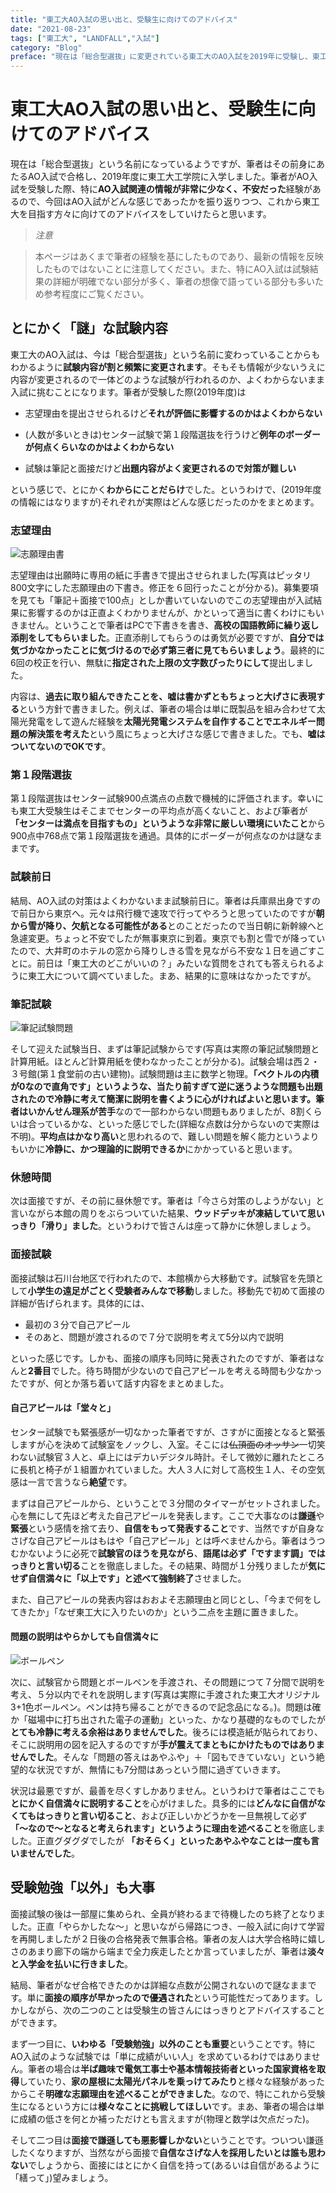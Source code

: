 ---
title: "東工大AO入試の思い出と、受験生に向けてのアドバイス"
date: "2021-08-23"
tags: ["東工大", "LANDFALL","入試"]
category: "Blog"
preface: "現在は「総合型選抜」に変更されている東工大のAO入試を2019年に受験し、東工大に入学するまでの過程を、筆者の経験を元にまとめます。"
---
# 東工大AO入試の思い出と、受験生に向けてのアドバイス

現在は「総合型選抜」という名前になっているようですが、筆者はその前身にあたるAO入試で合格し、2019年度に東工大工学院に入学しました。筆者がAO入試を受験した際、特に**AO入試関連の情報が非常に少なく、不安だった**経験があるので、今回はAO入試がどんな感じであったかを振り返りつつ、これから東工大を目指す方々に向けてのアドバイスをしていけたらと思います。

>*注意*

>本ページはあくまで筆者の経験を基にしたものであり、最新の情報を反映したものではないことに注意してください。また、特にAO入試は試験結果の詳細が明確でない部分が多く、筆者の想像で語っている部分も多いため参考程度にご覧ください。

## とにかく「謎」な試験内容

東工大のAO入試は、今は「総合型選抜」という名前に変わっていることからもわかるように**試験内容が割と頻繁に変更されます**。そもそも情報が少ないうえに内容が変更されるので一体どのような試験が行われるのか、よくわからないまま入試に挑むことになります。筆者が受験した際(2019年度)は

* 志望理由を提出させられるけど**それが評価に影響するのかはよくわからない**

* (人数が多いときは)センター試験で第１段階選抜を行うけど**例年のボーダーが何点くらいなのかはよくわからない**

* 試験は筆記と面接だけど**出題内容がよく変更されるので対策が難しい**

という感じで、とにかく**わからにことだらけ**でした。というわけで、(2019年度の情報にはなりますが)それぞれが実際はどんな感じだったのかをまとめます。

### 志望理由
![志願理由書](administration/motivation.jpg "ピッタリ800文字にした志願理由の下書き。修正を６回行ったことが分かる。")

志望理由は出願時に専用の紙に手書きで提出させられました(写真はピッタリ800文字にした志願理由の下書き。修正を６回行ったことが分かる)。募集要項を見ても「筆記＋面接で100点」としか書いていないのでこの志望理由が入試結果に影響するのかは正直よくわかりませんが、かといって適当に書くわけにもいきません。ということで筆者はPCで下書きを書き、**高校の国語教師に繰り返し添削をしてもらいました**。正直添削してもらうのは勇気が必要ですが、**自分では気づかなかったことに気づけるので必ず第三者に見てもらいましょう**。最終的に6回の校正を行い、無駄に**指定された上限の文字数ぴったりにして**提出しました。

内容は、**過去に取り組んできたことを、嘘は書かずともちょっと大げさに表現する**という方針で書きました。例えば、筆者の場合は単に既製品を組み合わせて太陽光発電をして遊んだ経験を**太陽光発電システムを自作することでエネルギー問題の解決策を考えた**という風にちょっと大げさな感じで書きました。でも、**嘘はついてないのでOKです**。

### 第１段階選抜

第１段階選抜はセンター試験900点満点の点数で機械的に評価されます。幸いにも東工大受験生はそこまでセンターの平均点が高くないこと、および筆者が **「センターは満点を目指すもの」というような非常に厳しい環境にいたこと**から900点中768点で第１段階選抜を通過。具体的にボーダーが何点なのかは謎なままです。

### 試験前日

結局、AO入試の対策はよくわかないまま試験前日に。筆者は兵庫県出身ですので前日から東京へ。元々は飛行機で速攻で行ってやろうと思っていたのですが**朝から雪が降り、欠航となる可能性がある**とのことだったので当日朝に新幹線へと急遽変更。ちょっと不安でしたが無事東京に到着。東京でも割と雪でが降っていたので、大井町のホテルの窓から降りしきる雪を見ながら不安な１日を過ごすことに。前日は「東工大のどこがいいの？」みたいな質問をされても答えられるように東工大について調べていました。まあ、結果的に意味はなかったですが。

### 筆記試験

![筆記試験問題](administration/question.jpg "実際の筆記試験問題と計算用紙。ほとんど計算用紙を使わなかった。")

そして迎えた試験当日、まずは筆記試験からです(写真は実際の筆記試験問題と計算用紙。ほとんど計算用紙を使わなかったことが分かる)。試験会場は西２・３号館(第１食堂前の古い建物)。試験問題は主に数学と物理。**「ベクトルの内積が0なので直角です」**というような、当たり前すぎて逆に迷うような問題も出題されたので冷静に考えて簡潔に説明を書くように心がければよいと思います。筆者はいかんせん**理系が苦手**なので一部わからない問題もありましたが、8割くらいは合っているかな、といった感じでした(詳細な点数は分からないので実際は不明)。**平均点はかなり高い**と思われるので、難しい問題を解く能力というよりもいかに**冷静に、かつ理論的に説明できるか**にかかっていると思います。

### 休憩時間

次は面接ですが、その前に昼休憩です。筆者は「今さら対策のしようがない」と言いながら本館の周りをぶらついていた結果、**ウッドデッキが凍結していて思いっきり「滑り」ました**。というわけで皆さんは座って静かに休憩しましょう。

### 面接試験

面接試験は石川台地区で行われたので、本館横から大移動です。試験官を先頭として**小学生の遠足がごとく受験者みんなで移動**しました。移動先で初めて面接の詳細が告げられます。具体的には、

* 最初の３分で自己アピール
* そのあと、問題が渡されるので７分で説明を考えて5分以内で説明

といった感じです。しかも、面接の順序も同時に発表されたのですが、筆者はなんと**2番目**でした。待ち時間が少ないので自己アピールを考える時間も少なかったですが、何とか落ち着いて話す内容をまとめました。

#### 自己アピールは「堂々と」

センター試験でも緊張感が一切なかった筆者ですが、さすがに面接となると緊張しますが心を決めて試験室をノックし、入室。そこには~~仏頂面のオッサン~~一切笑わない試験官３人と、卓上にはデカいデジタル時計。そして微妙に離れたところに長机と椅子が１組置かれていました。大人３人に対して高校生１人、その空気感は一言で言うなら**絶望**です。

まずは自己アピールから、ということで３分間のタイマーがセットされました。心を無にして先ほど考えた自己アピールを発表します。ここで大事なのは**謙遜**や**緊張**という感情を捨て去り、**自信をもって発表すること**です、当然ですが自身なさげな自己アピールはもはや「自己アピール」とは呼べませんから。筆者はうつむかないように必死で**試験官のほうを見ながら**、**語尾は必ず「ですます調」ではっきりと言い切る**ことを徹底しました。その結果、時間が１分残りましたが**気にせず自信満々に「以上です」と述べて強制終了**させました。

また、自己アピールの発表内容はおおよそ志願理由と同じとし、「今まで何をしてきたか」「なぜ東工大に入りたいのか」という二点を主題に置きました。

#### 問題の説明はやらかしても自信満々に

![ボールペン](administration/pen.jpg "実際に手渡された東工大オリジナル3+1色ボールペン。ペンは持ち帰ることができるので記念品になる。")

次に、試験官から問題とボールペンを手渡され、その問題につて７分間で説明を考え、５分以内でそれを説明します(写真は実際に手渡された東工大オリジナル3+1色ボールペン。ペンは持ち帰ることができるので記念品になる。)。問題は確か「磁場中に打ち出された電子の運動」といった、かなり基礎的なものでしたが**とても冷静に考える余裕はありませんでした**。後ろには模造紙が貼られており、そこに説明用の図を記入するのですが**手が震えてまともにかけたものではありませんでした**。そんな「問題の答えはあやふや」＋「図もできていない」という絶望的な状況ですが、無情にも7分間はあっという間に過ぎていきます。

状況は最悪ですが、最善を尽くすしかありません。というわけで筆者はここでも**とにかく自信満々に説明すること**を心がけました。具多的には**どんなに自信がなくてもはっきりと言い切ること**、および正しいかどうかを一旦無視して必ず **「～なので～となると考えられます」というように理由を述べること**を徹底しました。正直グダグダでしたが **「おそらく」といったあやふやなことは一度も言いませんでした**。

## 受験勉強「以外」も大事

面接試験の後は一部屋に集められ、全員が終わるまで待機したのち終了となりました。正直「やらかしたな～」と思いながら帰路につき、一般入試に向けて学習を再開しましたが２日後の合格発表で無事合格。筆者の友人は大学合格時に嬉しさのあまり廊下の端から端まで全力疾走したとか言っていましたが、筆者は**淡々と入学金を払いに行きました**。

結局、筆者がなぜ合格できたのかは詳細な点数が公開されないので謎なままです。単に**面接の順序が早かったので優遇された**という可能性だってあります。しかしながら、次の二つのことは受験生の皆さんにはっきりとアドバイスすることができます。

まず一つ目に、**いわゆる「受験勉強」以外のことも重要**ということです。特にAO入試のような試験では「単に成績がいい人」を求めているわけではありません。筆者の場合は**半ば趣味で電気工事士や基本情報技術者といった国家資格を取得**していたり、**家の屋根に太陽光パネルを乗っけてみたり**と様々な経験があったからこそ**明確な志願理由を述べることができました**。なので、特にこれから受験生になるという方には**様々なことに挑戦してほしい**です。まあ、筆者の場合は単に成績の低さを何とか補っただけとも言えますが(物理と数学は欠点だった)。

そして二つ目は**面接で謙遜しても悪影響しかない**ということです。ついつい謙遜したくなりますが、当然ながら面接で**自信なさげな人を採用したいとは誰も思わない**でしょうから、面接にはとにかく自信を持って(あるいは自信があるように「繕って」)望みましょう。